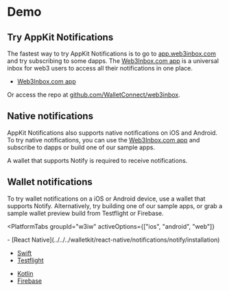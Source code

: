 
# Demo

## Try AppKit Notifications

The fastest way to try AppKit Notifications is to go to [app.web3inbox.com](https://app.web3inbox.com) and try subscribing to some dapps. The [Web3Inbox.com app](https://app.web3inbox.com) is a universal inbox for web3 users to access all their notifications in one place.

- [Web3Inbox.com app](https://app.web3inbox.com)

Or access the repo at [github.com/WalletConnect/web3inbox](https://github.com/WalletConnect/web3inbox/).

## Native notifications

AppKit Notifications also supports native notifications on iOS and Android. To try native notifications, you can use the [Web3Inbox.com app](https://app.web3inbox.com) and subscribe to dapps or build one of our sample apps.

A wallet that supports Notify is required to receive notifications.

## Wallet notifications

To try wallet notifications on a iOS or Android device, use a wallet that supports Notify. Alternatively, try building one of our sample apps, or grab a sample wallet preview build from Testflight or Firebase.

<PlatformTabs
	groupId="w3iw"
	activeOptions={["ios", "android", "web"]}
>

<PlatformTabItem value="web">
- [React Native](../../../walletkit/react-native/notifications/notify/installation)

</PlatformTabItem>

<PlatformTabItem value="ios">

- [Swift](../../../walletkit/ios/notifications/notify/installation)
- [Testflight](https://testflight.apple.com/join/09bTAryp)

</PlatformTabItem>

<PlatformTabItem value="android">

- [Kotlin](../../../walletkit/android/notifications/notify/installation)
- [Firebase](https://appdistribution.firebase.dev/i/d2c86e879abd5a86)

</PlatformTabItem>
</PlatformTabs>
